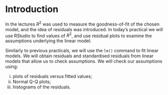 # Introduction {-#intro}

In the lectures $R^2$ was used to measure the goodness-of-fit of the chosen model, and the idea of residuals was introduced. In today's practical we will use RStudio to find values of $R^2$, and use residual plots to examine the assumptions underlying the linear model.

Similarly to previous practicals, we will use the `lm()` command to fit linear models. We will obtain residuals and standardised residuals from linear models that allow us to check assumptions. We will check our assumptions using:

(i) plots of residuals versus fitted values;
(ii) Normal Q-Q plots;
(iii) histograms of the residuals.
